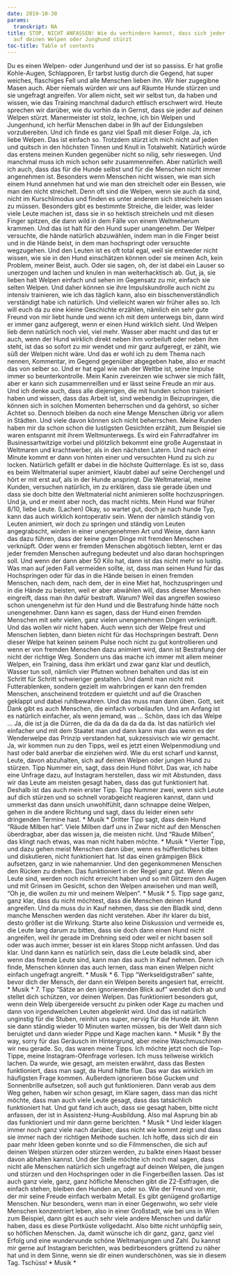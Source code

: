 ```yaml
---
date: 2019-10-30
params:
  transkript: NA
title: STOP, NICHT ANFASSEN! Wie du verhindern kannst, dass sich jeder
  auf deinen Welpen oder Junghund stürzt
toc-title: Table of contents
---
```


 Du es einen Welpen- oder Jungenhund und der ist so passiss. Er hat große Kohle-Augen, Schlapporen, Er tarbst lustig durch die Gegend, hat super weiches, flaschiges Fell und alle Menschen lieben ihn. Wir hier zugegibne Masen auch. Aber niemals würden wir uns auf Räumte Hunde stürzen und sie ungefragt angreifen. Vor allem nicht, seit wir selbst tun, da haben und wissen, wie das Training manchmal dadurch ettlisch erschwert wird. Heute sprechen wir darüber, wie du vorhin da in Gernst, dass sie jeder auf deinen Welpen stürzt. Manermeister ist stolz, lechne, ich bin Welpen und Jungenhund, ich herfür Menschen dabei in 9h auf der Eidungsleben vorzubereiten. Und ich finde es ganz viel Spaß mit dieser Folge. Ja, ich liebe Welpen. Das ist einfach so. Trotzdem stürzt ich mich nicht auf jeden und quitsch in den höchsten Tinnen und Knull in Totalwehlt. Natürlich würde das erstens meinen Kunden gegenüber nicht so nilig, sehr rieswegen. Und manchmal muss ich mich schon sehr zusammenreifen. Aber natürlich weiß ich auch, dass das für die Hunde selbst und für die Menschen nicht immer angenehmen ist. Besonders wenn Menschen nicht wissen, wie man sich einem Hund annehmen hat und wie man den streichelt oder ein Bessen, wie man den nicht streichelt. Denn oft sind die Welpen, wenn sie auch da sind, nicht im Kurschlimodus und finden es unter anderem sich streicheln lassen zu müssen. Besonders gibt es bestimmte Streiche, die leider, was leider viele Leute machen ist, dass sie in so hektisch streicheln und mit diesen Finger spitzen, die dann wild in dem Fälle von einem Weltmeherum krammen. Und das ist halt für den Hund super unangenehm. Der Welper versuchte, die hände natürlich abzuwählen, indem man in die Finger beist und in die Hände beist, in dem man hochspringt oder versuchte wegzugehen. Und den Leuten ist es oft total egal, weil sie entweder nicht wissen, wie sie in den Hund einschätzen können oder sie meinen Ach, kein Problem, meiner Beist, auch. Oder sie sagen, oh, der ist dabei ein Lauser so unerzogen und lachen und knulen in man weiterhacktisch ab. Gut, ja, sie lieben halt Welpen einfach und sehen im Gegensatz zu mir, einfach sie selten Welpen. Und daher können sie ihre Impulskundrolle auch nicht zu intensiv trainieren, wie ich das täglich kann, also ein bisschenverständlich verständigt habe ich natürlich. Und vielleicht waren wir früher alles so. Ich will euch da zu eine kleine Geschichte erzählen, nämlich ein sehr gute Freund von mir liebt hunde und wenn ich mit dem unterwegs bin, dann wird er immer ganz aufgeregt, wenn er einen Hund wirklich sieht. Und Welpen lieb denn natürlich noch viel, viel mehr. Wasser aber macht und das tut er auch, wenn der Hund wirklich direkt neben ihm vorbeiluft oder neben ihm steht, ist das so sofort zu mir wendet und mir ganz aufgeregt, er zählt, wie süß der Welpen nicht wäre. Und das er wohl ich zu dem Thema nach nennen, Kommentar, im Gegend gegenüber abgegeben habe, also er macht das von selber so. Und er hat egal wie nah der Weltbe ist, seine Impulse immer so beunterkontrolle. Mein Kanin zvereinzen wie schwer sie mich fällt, aber er kann sich zusammenreißen und er lässt seine Freude an mir aus. Und ich denke auch, dass alle diejenigen, die mit hunden schon trainiert haben und wissen, dass das Arbeit ist, sind webendig in Beizupringen, die können sich in solchen Momenten beherrschen und da gehörst, so sicher Achtet so. Dennoch bleiben da noch eine Menge Menschen übrig vor allem in Städten. Und viele davon können sich nicht beherrschen. Meine Kunden haben mir da schon schon die lustigsten Gesichten erzählt, zum Beispiel sie waren entspannt mit ihrem Weltmunterwegs. Es wird ein Fahrradfahrer im Businessartwitzige vorbei und plötzlich bekommt eine große Augenstaat in Weltmaren und krachtwerber, als in den nächsten Latern. Und nach einer Minute kommt er dann von hinten einer und versuchten Hund zu sich zu locken. Natürlich gefällt er dabei in die höchste Quitternlage. Es ist so, dass es beim Weltmaterial super animiert, klaubt dabei auf seine Oerchengel und hört er mit erst auf, als in der Hunde anspringt. Die Weltmaterial, meine Kunden, versuchen natürlich, im zu erklären, dass sie gerade üben und dass sie doch bitte den Weltmaterial nicht animieren sollte hochzuspringen. Und ja, und er meint aber noch, das macht nichts. Mein Hund war früher 8/10, liebe Leute. (Lachen) Okay, so wartet gut, doch je nach hunde Typ, kann das auch wirklich kontoperativ sein. Wenn der nämlich ständig von Leuten animiert, wir doch zu springen und ständig von Leuten angegrabscht, wirden in einer unengenehmen Art und Weise, dann kann das dazu führen, dass der keine guten Dinge mit fremden Menschen verknüpft. Oder wenn er fremden Menschen abgötisch liebten, lernt er das jeder fremden Menschen aufregung bedeutet und also daran hochspringen soll. Und wenn der dann aber 50 Kilo hat, dann ist das nicht mehr so lustig. Was man auf jeden Fall vermeiden sollte, ist, dass man seinen Hund für das Hochspringen oder für das in die Hände beisen in einen fremden Menschen, nach dem, nach dem, der in eine Miet hat, hochzuspringen und in die Hände zu beisten, weil er aber abwählen will, dass dieser Menschen eingreift, dass man ihn dafür bestraft. Warum? Weil das angreifen sowieso schon unengenehm ist für den Hund und die Bestrafung hinde hätte noch unengenehmer. Dann kann es sagen, dass der Hund einen fremden Menschen mit sehr vielen, ganz vielen unengenehmen Dingen verknüpft. Und das wollen wir nicht haben. Auch wenn sich der Welpe freut und Menschen liebten, dann bieten nicht für das Hochspringen bestraft. Denn dieser Welpe hat keinen seinem Pulse noch nicht zu gut kontrollieren und wenn er von fremden Menschen dazu animiert wird, dann ist Bestrafung der nicht der richtige Weg. Sondern uns das mache ich immer mit allem meiner Welpen, ein Training, dass ihm erklärt und zwar ganz klar und deutlich, Wasser tun soll, nämlich vier Pfutnen wohnen behalten und das ist ein Schritt für Schritt schwieriger gestalten. Und damit man nicht mit Futterablenken, sondern gezielt im wahrbringen er kann den fremden Menschen, anscheinend trotzdem er quietcht und auf die Oraschen geklappt und dabei ruhlbewahren. Und das muss man dann üben. Gott, seit Dank gibt es auch Menschen, die einfach vorbeilaufen. Und am Anfang ist es natürlich einfacher, als wenn jemand, was ... Schön, dass ich das Welpe ... Ja, die ist ja die Dürren, die da da da da da da da. Ist das natürlich viel einfacher und mit dem Staatet man und dann kann man das wenn es der Wenderwelpe das Prinzip verstanden hat, sukzessivisch wie wir gemacht. Ja, wir kommen nun zu den Tipps, weil es jetzt einen Welpenmodiung und hast oder bald anerbar die einziehen wird. Wie du erst scharf und kannst, Leute, davon abzuhalten, sich auf deinen Welpen oder jungen Hund zu stürzen. Tipp Nummer ein, sagt, dass dein Hund flöhrt. Das war, ich habe eine Unfrage dazu, auf Instagram herstellen, dass wir mit Abstunden, dass wir das Leute am meisten gesagt haben, dass das gut funktioniert hat. Deshalb ist das auch mein erster Tipp. Tipp Nummer zwei, wenn sich Leute auf dich stürzen und so schnell vorabgeicht reagieren kannst, dann und ummerkst das dann unsich unwohlfühlt, dann schnappe deine Welpen, gehen in die andere Richtung und sagt, dass du leider einen sehr dringenden Termine hast. * Musik * Dritter Tipp sagt, dass dein Hund "Räude Milben hat". Viele Milben darf uns in Zwar nicht auf den Menschen überdragbar, aber das wissen ja, die meisten nicht. Und "Räude Milben", das klingt nach etwas, was man nicht haben möchte. * Musik * Vierter Tipp, und dazu gehen meist Menschen dann über, wenn es hüffentliches bitten und diskutieren, nicht funktioniert hat. Ist das einen grämpigen Blick aufsetzen, ganz in wie nahemannier. Und den gegenkommenen Menschen den Rücken zu drehen. Das funktioniert in der Regel ganz gut. Wenn die Leute sind, werden noch nicht erreicht haben und so mit Glitzern den Augen und mit Grinsen im Gesicht, schon den Welpen anwisehen und man weiß, "Oh je, die wollen zu mir und meinem Welpen". * Musik * 5. Tipp sage ganz, ganz klar, dass du nicht möchtest, dass die Menschen deinen Hund angreifen. Und da muss du in Kauf nehmen, dass sie den Bladik sind, denn manche Menschen werden das nicht verstehen. Aber ihr klarer du bist, desto größer ist die Wirkung. Starte also keine Diskussion und vermeide es, die Leute lang darum zu bitten, dass sie doch dann einen Hund nicht angreifen, weil ihr gerade im Drehning seid oder weil er nicht basen soll oder was auch immer, besser ist ein klares Stopp nicht anfassen. Und das klar. Und dann kann es natürlich sein, dass die Leute beladik sind, aber wenn das fremde Leute sind, kann man das auch in Kauf nehmen. Denn ich finde, Menschen können das auch lernen, dass man einen Welpen nicht einfach ungefragt angreift. * Musik * 6. Tipp "Werkseldigstraßen" sahte, bevor dich der Mensch, der dann ein Welpen bereits angesiert hat, erreicht. * Musik * 7. Tipp "Sätze an den ignorierenden Blick auf" wendet dich ab und stellet dich schützen, vor deinen Welpen. Das funktioniert besonders gut, wenn dein Welp übergereide versucht zu pinken oder Kage zu machen und dann von irgendwelchen Leuten abgelenkt wird. Und das ist natürlich unginstig für die Stuben, reinhit uns super, nervig für die Hunde ält. Wenn sie dann ständig wieder 10 Minuten warten müssen, bis der Welt dann sich beruigtet und dann wieder Pippe und Kage machen kann. * Musik * By the way, sorry für das Geräusch im Hintergrund, aber meine Waschmuschinen wir neu gerade. So, das waren meine Tipps. Ich möchte jetzt noch die Top-Tippe, meine Instagram-Ofenfrage vorlesen. Ich muss teilweise wirklich lachen. Da wurde, wie gesagt, am meisten erwähnt, dass das Besten funktioniert, dass man sagt, da Hund hätte flue. Das war das wirklich im häufigsten Frage kommen. Außerdem ignorieren böse Gucken und Sonnenbrille aufsetzen, soll auch gut funktionieren. Dann verab aus dem Weg gehen, haben wir schon gesagt, im Klare sagen, dass man das nicht möchte, dass man auch viele Leute gesagt, dass das tatsächlich funktioniert hat. Und gut fand ich auch, dass sie gesagt haben, bitte nicht anfassen, der ist in Assistenz-Hung-Ausbildung. Also mal Asprung bin ab das funktioniert und mir dann gerne berichten. * Musik * Und leider klagen immer noch ganz viele nach darüber, dass nicht wie kommt zeigt und dass sie immer nach der richtigen Methode suchen. Ich hoffe, dass sich dir ein paar mehr Ideen geben konnte und so die Filmmenschen, die sich auf deinen Welpen stürzen oder stürzen werden, zu balkte einen Haast besser davon abhalten kannst. Und der Stelle möchte ich noch mal sagen, dass nicht alle Menschen natürlich sich ungefragt auf deinen Welpen, die jungen und stürzen und den Hochspringen oder in die Fingerbeißen lassen. Das ist auch ganz viele, ganz, ganz höfliche Menschen gibt die Z2-Estfragen, die einfach stehen, bleiben den Hunden an, oder so. Wie der Freund von mir, der mir seine Freude einfach werbalm Metall. Es gibt genügend großartige Menschen. Nur besonders, wenn man in einer Gegenwohn, wo sehr viele Menschen konzentriert leben, also in einer Großstadt, wie bei uns in Wien zum Beispiel, dann gibt es auch sehr viele andere Menschen und dafür haben, dass es diese Portküste vollgedacht. Also bitte nicht unhöpflig sein, so höflichen Menschen. Ja, damit wünsche ich dir ganz, ganz, ganz viel Erfolg und eine wundervunde schöne Weltmanjungen und Zahl. Du kannst mir gerne auf Instagram berichten, was bedirbesonders grüttend zu näher hat und in dem Sinne, wenn sie dir einen wunderschönen, was sie in diesem Tag. Tschüss! * Musik *